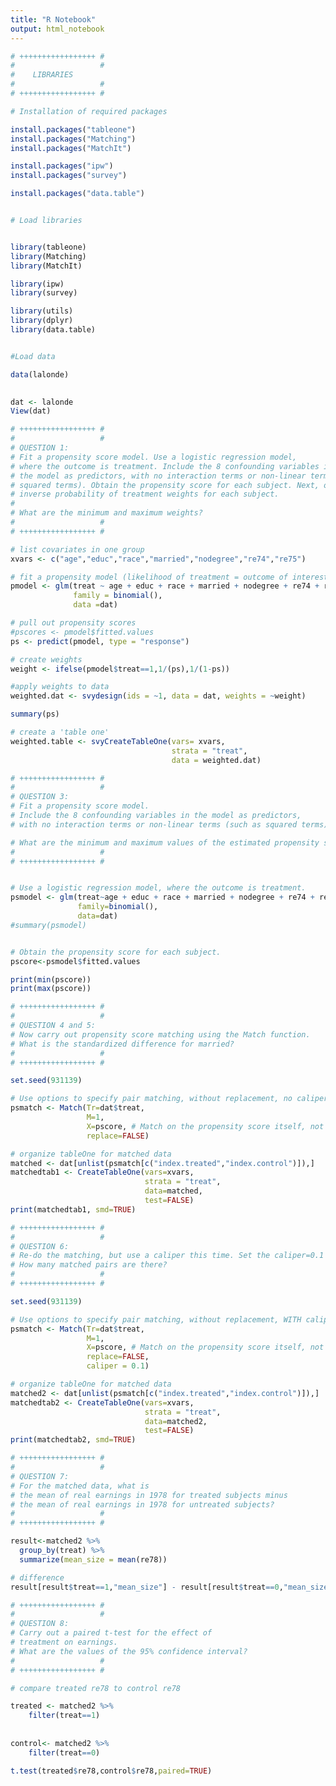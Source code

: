 ---
title: "R Notebook"
output: html_notebook
---
 

```{r}

# +++++++++++++++++ #
#                   # 
#    LIBRARIES
#                   #
# +++++++++++++++++ #

# Installation of required packages

install.packages("tableone")
install.packages("Matching")
install.packages("MatchIt")

install.packages("ipw")
install.packages("survey")

install.packages("data.table")


# Load libraries


library(tableone)
library(Matching)
library(MatchIt)

library(ipw)
library(survey)

library(utils)
library(dplyr)
library(data.table) 


#Load data

data(lalonde)

 
dat <- lalonde
View(dat)


```

```{r}
# +++++++++++++++++ #
#                   # 
# QUESTION 1: 
# Fit a propensity score model. Use a logistic regression model, 
# where the outcome is treatment. Include the 8 confounding variables in
# the model as predictors, with no interaction terms or non-linear terms (such as
# squared terms). Obtain the propensity score for each subject. Next, obtain the
# inverse probability of treatment weights for each subject.  
#
# What are the minimum and maximum weights?    
#                   #
# +++++++++++++++++ #

# list covariates in one group
xvars <- c("age","educ","race","married","nodegree","re74","re75")

# fit a propensity model (likelihood of treatment = outcome of interest)
pmodel <- glm(treat ~ age + educ + race + married + nodegree + re74 + re75,
              family = binomial(),
              data =dat)

# pull out propensity scores
#pscores <- pmodel$fitted.values
ps <- predict(pmodel, type = "response")

# create weights
weight <- ifelse(pmodel$treat==1,1/(ps),1/(1-ps))

#apply weights to data
weighted.dat <- svydesign(ids = ~1, data = dat, weights = ~weight)


```
```{r}
summary(ps)
```


```{r}
# create a 'table one' 
weighted.table <- svyCreateTableOne(vars= xvars, 
                                    strata = "treat",
                                    data = weighted.dat)
```




```{r}

# +++++++++++++++++ #
#                   # 
# QUESTION 3:
# Fit a propensity score model. 
# Include the 8 confounding variables in the model as predictors, 
# with no interaction terms or non-linear terms (such as squared terms). 

# What are the minimum and maximum values of the estimated propensity score? 
#                   #
# +++++++++++++++++ #


# Use a logistic regression model, where the outcome is treatment. 
psmodel <- glm(treat~age + educ + race + married + nodegree + re74 + re75,
               family=binomial(),
               data=dat)
#summary(psmodel)


# Obtain the propensity score for each subject.
pscore<-psmodel$fitted.values

print(min(pscore))
print(max(pscore))
```
```{r}

# +++++++++++++++++ #
#                   # 
# QUESTION 4 and 5:
# Now carry out propensity score matching using the Match function.  
# What is the standardized difference for married?
#                   #
# +++++++++++++++++ #

set.seed(931139)

# Use options to specify pair matching, without replacement, no caliper. 
psmatch <- Match(Tr=dat$treat,
                 M=1,
                 X=pscore, # Match on the propensity score itself, not logit of the propensity score.  
                 replace=FALSE)

# organize tableOne for matched data
matched <- dat[unlist(psmatch[c("index.treated","index.control")]),]
matchedtab1 <- CreateTableOne(vars=xvars, 
                              strata = "treat",
                              data=matched,
                              test=FALSE)
print(matchedtab1, smd=TRUE)

```
```{r}
# +++++++++++++++++ #
#                   # 
# QUESTION 6:
# Re-do the matching, but use a caliper this time. Set the caliper=0.1   
# How many matched pairs are there?
#                   #
# +++++++++++++++++ #

set.seed(931139)

# Use options to specify pair matching, without replacement, WITH caliper 
psmatch <- Match(Tr=dat$treat,
                 M=1,
                 X=pscore, # Match on the propensity score itself, not logit of the propensity score.  
                 replace=FALSE,
                 caliper = 0.1)

# organize tableOne for matched data
matched2 <- dat[unlist(psmatch[c("index.treated","index.control")]),]
matchedtab2 <- CreateTableOne(vars=xvars, 
                              strata = "treat",
                              data=matched2,
                              test=FALSE)
print(matchedtab2, smd=TRUE)
```


```{r}

# +++++++++++++++++ #
#                   # 
# QUESTION 7:
# For the matched data, what is 
# the mean of real earnings in 1978 for treated subjects minus
# the mean of real earnings in 1978 for untreated subjects? 
#                   #
# +++++++++++++++++ #

result<-matched2 %>%
  group_by(treat) %>%
  summarize(mean_size = mean(re78))

# difference
result[result$treat==1,"mean_size"] - result[result$treat==0,"mean_size"]

```
```{r}
# +++++++++++++++++ #
#                   # 
# QUESTION 8:
# Carry out a paired t-test for the effect of
# treatment on earnings. 
# What are the values of the 95% confidence interval? 
#                   #
# +++++++++++++++++ #

# compare treated re78 to control re78

treated <- matched2 %>%
    filter(treat==1)  
    
    
control<- matched2 %>%
    filter(treat==0)  

t.test(treated$re78,control$re78,paired=TRUE)

```
